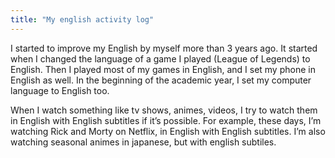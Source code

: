 ```yaml
---
title: "My english activity log"
---
```


I started to improve my English by myself more than 3 years ago.
It started when I changed the language of a game I played (League of Legends) to English.
Then I played most of my games in English, and I set my phone in English as well.
In the beginning of the academic year, I set my computer language to English too.

When I watch something like tv shows, animes, videos, I try to watch them in English with English subtitles if it's possible.
For example, these days, I'm watching Rick and Morty on Netflix, in English with English subtitles.
I'm also watching seasonal animes in japanese, but with english subtiles.

